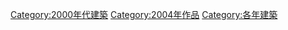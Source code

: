 {{Commonscat|Built in 2004}}

[[Category:2000年代建築|Category:2000年代建築]]
[[Category:2004年作品|Category:2004年作品]]
[[Category:各年建築|Category:各年建築]]